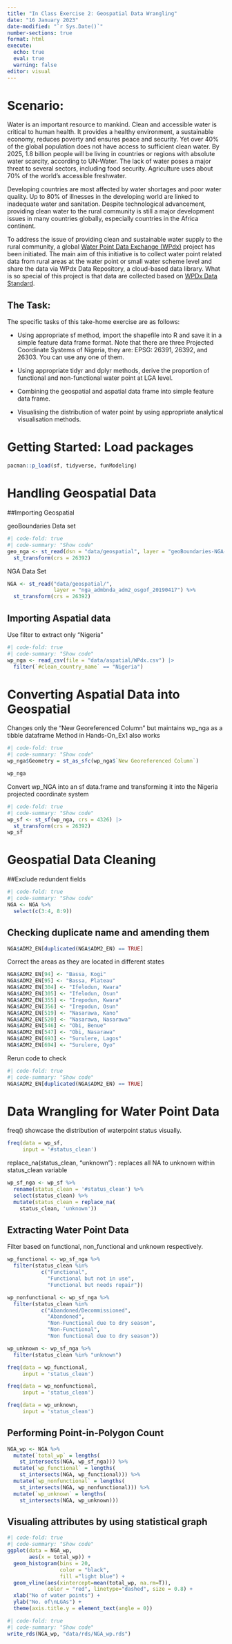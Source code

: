 ```yaml
---
title: "In Class Exercise 2: Geospatial Data Wrangling"
date: "16 January 2023"
date-modified: "`r Sys.Date()`"
number-sections: true
format: html
execute: 
  echo: true
  eval: true
  warning: false
editor: visual
---
```


# Scenario:
Water is an important resource to mankind. Clean and accessible water is critical to human health. It provides a healthy environment, a sustainable economy, reduces poverty and ensures peace and security. Yet over 40% of the global population does not have access to sufficient clean water. By 2025, 1.8 billion people will be living in countries or regions with absolute water scarcity, according to UN-Water. The lack of water poses a major threat to several sectors, including food security. Agriculture uses about 70% of the world's accessible freshwater.

Developing countries are most affected by water shortages and poor water quality. Up to 80% of illnesses in the developing world are linked to inadequate water and sanitation. Despite technological advancement, providing clean water to the rural community is still a major development issues in many countries globally, especially countries in the Africa continent.

To address the issue of providing clean and sustainable water supply to the rural community, a global [Water Point Data Exchange (WPdx)](https://www.waterpointdata.org/about/) project has been initiated. The main aim of this initiative is to collect water point related data from rural areas at the water point or small water scheme level and share the data via WPdx Data Repository, a cloud-based data library. What is so special of this project is that data are collected based on [WPDx Data Standard](https://www.waterpointdata.org/wp-content/uploads/2021/04/WPDx_Data_Standard.pdf).

## The Task:

The specific tasks of this take-home exercise are as follows:

-   Using appropriate sf method, import the shapefile into R and save it in a simple feature data frame format. Note that there are three Projected Coordinate Systems of Nigeria, they are: EPSG: 26391, 26392, and 26303. You can use any one of them.

-   Using appropriate tidyr and dplyr methods, derive the proportion of functional and non-functional water point at LGA level.

-   Combining the geospatial and aspatial data frame into simple feature data frame.

-   Visualising the distribution of water point by using appropriate analytical visualisation methods.

# Getting Started: Load packages

```r
pacman::p_load(sf, tidyverse, funModeling)
```

# Handling Geospatial Data

##Importing Geospatial

geoBoundaries Data set

```r
#| code-fold: true
#| code-summary: "Show code"
geo_nga <- st_read(dsn = "data/geospatial", layer = "geoBoundaries-NGA-ADM2") |>
  st_transform(crs = 26392)
```

NGA Data Set

```r
NGA <- st_read("data/geospatial/",
               layer = "nga_admbnda_adm2_osgof_20190417") %>%
  st_transform(crs = 26392)

```

## Importing Aspatial data

Use filter to extract only "Nigeria"

```r
#| code-fold: true
#| code-summary: "Show code"
wp_nga <- read_csv(file = "data/aspatial/WPdx.csv") |>
  filter(`#clean_country_name` == "Nigeria")
```

# Converting Aspatial Data into Geospatial

Changes only the "New Georeferenced Column" but maintains wp_nga as a tibble dataframe Method in Hands-On_Ex1 also works

```r
#| code-fold: true
#| code-summary: "Show code"
wp_nga$Geometry = st_as_sfc(wp_nga$`New Georeferenced Column`)

wp_nga
```

Convert wp_NGA into an sf data.frame and transforming it into the Nigeria projected coordinate system

```r
#| code-fold: true
#| code-summary: "Show code"
wp_sf <- st_sf(wp_nga, crs = 4326) |>
  st_transform(crs = 26392)
wp_sf
```

# Geospatial Data Cleaning

##Exclude redundent fields

```r
#| code-fold: true
#| code-summary: "Show code"
NGA <- NGA %>%
  select(c(3:4, 8:9))
```

## Checking duplicate name and amending them

```r
NGA$ADM2_EN[duplicated(NGA$ADM2_EN) == TRUE]
```

Correct the areas as they are located in different states

```r
NGA$ADM2_EN[94] <- "Bassa, Kogi"
NGA$ADM2_EN[95] <- "Bassa, Plateau"
NGA$ADM2_EN[304] <- "Ifelodun, Kwara"
NGA$ADM2_EN[305] <- "Ifelodun, Osun"
NGA$ADM2_EN[355] <- "Irepodun, Kwara"
NGA$ADM2_EN[356] <- "Irepodun, Osun"
NGA$ADM2_EN[519] <- "Nasarawa, Kano"
NGA$ADM2_EN[520] <- "Nasarawa, Nasarawa"
NGA$ADM2_EN[546] <- "Obi, Benue"
NGA$ADM2_EN[547] <- "Obi, Nasarawa"
NGA$ADM2_EN[693] <- "Surulere, Lagos"
NGA$ADM2_EN[694] <- "Surulere, Oyo"
```

Rerun code to check

```r
#| code-fold: true
#| code-summary: "Show code"
NGA$ADM2_EN[duplicated(NGA$ADM2_EN) == TRUE]
```

# Data Wrangling for Water Point Data

freq() showcase the distribution of waterpoint status visually.

```r
freq(data = wp_sf,
     input = '#status_clean')
```

replace_na(status_clean, "unknown") : replaces all NA to unknown within status_clean variable

```r
wp_sf_nga <- wp_sf %>%
  rename(status_clean = '#status_clean') %>%
  select(status_clean) %>%
  mutate(status_clean = replace_na(
    status_clean, 'unknown'))

```

## Extracting Water Point Data

Filter based on functional, non_functional and unknown respectively.

```r
wp_functional <- wp_sf_nga %>%
  filter(status_clean %in%
           c("Functional",
             "Functional but not in use",
             "Functional but needs repair"))
```

```r

wp_nonfunctional <- wp_sf_nga %>% 
  filter(status_clean %in% 
           c("Abandoned/Decommissioned",
             "Abandoned",
             "Non-Functional due to dry season",
             "Non-Functional",
             "Non functional due to dry season"))
```

```r
wp_unknown <- wp_sf_nga %>%
  filter(status_clean %in% "unknown")
```

```r
freq(data = wp_functional,
     input = 'status_clean')
```

```r
freq(data = wp_nonfunctional,
     input = 'status_clean')
```

```r
freq(data = wp_unknown,
     input = 'status_clean')
```

## Performing Point-in-Polygon Count

```r
NGA_wp <- NGA %>%
  mutate(`total_wp` = lengths(
    st_intersects(NGA, wp_sf_nga))) %>%
  mutate(`wp_functional` = lengths(
    st_intersects(NGA, wp_functional))) %>%
  mutate(`wp_nonfunctional` = lengths(
    st_intersects(NGA, wp_nonfunctional))) %>%
  mutate(`wp_unknown` = lengths(
    st_intersects(NGA, wp_unknown)))
```

## Visualing attributes by using statistical graph

```r
#| code-fold: true
#| code-summary: "Show code"
ggplot(data = NGA_wp,
       aes(x = total_wp)) +
  geom_histogram(bins = 20, 
                 color = "black",
                 fill ="light blue") +
  geom_vline(aes(xintercept=mean(total_wp, na.rm=T)),
             color = "red", linetype="dashed", size = 0.8) +
  xlab("No of water points") +
  ylab("No. of\nLGAs") +
  theme(axis.title.y = element_text(angle = 0))
```

```r
#| code-fold: true
#| code-summary: "Show code"
write_rds(NGA_wp, "data/rds/NGA_wp.rds")
```
